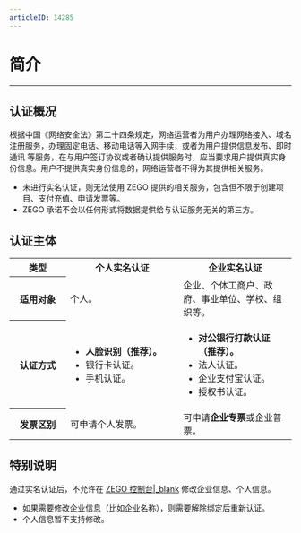 ```yaml
---
articleID: 14285
---
```

# 简介

- - -

## 认证概况

根据中国《网络安全法》第二十四条规定，网络运营者为用户办理网络接入、域名注册服务，办理固定电话、移动电话等入网手续，或者为用户提供信息发布、即时通讯 等服务，在与用户签订协议或者确认提供服务时，应当要求用户提供真实身份信息。用户不提供真实身份信息的，网络运营者不得为其提供相关服务。

<div class="mk-warning">

- 未进行实名认证，则无法使用 ZEGO 提供的相关服务，包含但不限于创建项目、支付充值、申请发票等。
- ZEGO 承诺不会以任何形式将数据提供给与认证服务无关的第三方。
</div>


## 认证主体

<table>
  <colgroup>
    <col width="20%">
    <col width="40%">
    <col width="40%">
  </colgroup>
  <tbody><tr>
    <th>类型</th>
    <th>个人实名认证</th>
    <th>企业实名认证</th>
  </tr>
  <tr>
    <th>适用对象</th>
    <td>个人。</td>
    <td>企业、个体工商户、政府、事业单位、学校、组织等。</td>
  </tr>
  <tr>
    <th>认证方式</th>
    <td><ul><li><b>人脸识别（推荐）。</b></li><li>银行卡认证。</li><li>手机认证。</li></ul></td>
    <td><ul><li><b>对公银行打款认证（推荐）。</b></li><li>法人认证。</li><li>企业支付宝认证。</li><li>授权书认证。</li></ul></td>
  </tr>
  <tr>
    <th>发票区别</th>
    <td>可申请个人发票。</td>
    <td>可申请<b>企业专票</b>或企业普票。</td>
  </tr>
</tbody></table>


## 特别说明

通过实名认证后，不允许在 [ZEGO 控制台\|_blank](https://console.zego.im) 修改企业信息、个人信息。

<div class="mk-hint">

- 如果需要修改企业信息（比如企业名称），则需要解除绑定后重新认证。
- 个人信息暂不支持修改。
</div>
